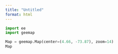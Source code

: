 ```yaml
---
title: "Untitled"
format: html
---
```



```python
import ee
import geemap
```


```python
Map = geemap.Map(center=(4.66, -73.87), zoom=14)
Map
```